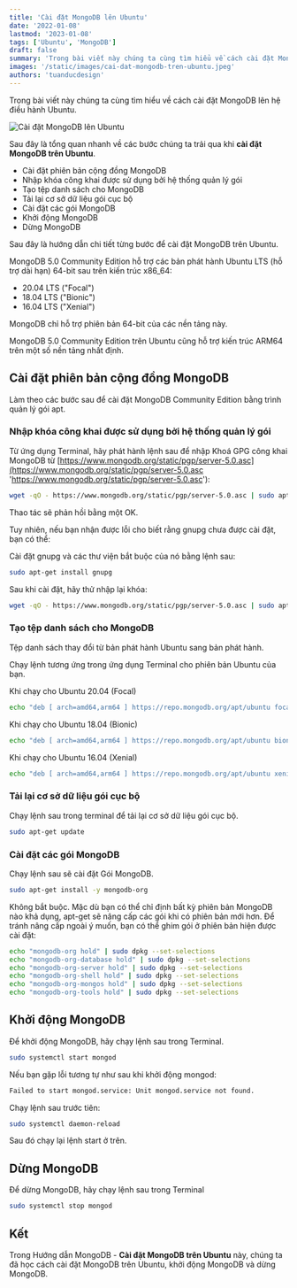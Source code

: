```yaml
---
title: 'Cài đặt MongoDB lên Ubuntu'
date: '2022-01-08'
lastmod: '2023-01-08'
tags: ['Ubuntu', 'MongoDB']
draft: false
summary: 'Trong bài viết này chúng ta cùng tìm hiểu về cách cài đặt MongoDB lên hệ điều hành Ubuntu.'
images: '/static/images/cai-dat-mongodb-tren-ubuntu.jpeg'
authors: 'tuanducdesign'
---
```


Trong bài viết này chúng ta cùng tìm hiểu về cách cài đặt MongoDB lên hệ điều hành Ubuntu.

![Cài đặt MongoDB lên Ubuntu](/static/images/cai-dat-mongodb-tren-ubuntu.jpeg)

Sau đây là tổng quan nhanh về các bước chúng ta trải qua khi **cài đặt MongoDB trên Ubuntu**.

- Cài đặt phiên bản cộng đồng MongoDB
- Nhập khóa công khai được sử dụng bởi hệ thống quản lý gói
- Tạo tệp danh sách cho MongoDB
- Tải lại cơ sở dữ liệu gói cục bộ
- Cài đặt các gói MongoDB
- Khởi động MongoDB
- Dừng MongoDB

Sau đây là hướng dẫn chi tiết từng bước để cài đặt MongoDB trên Ubuntu.

MongoDB 5.0 Community Edition hỗ trợ các bản phát hành Ubuntu LTS (hỗ trợ dài hạn) 64-bit sau trên kiến trúc x86_64:

- 20.04 LTS ("Focal")
- 18.04 LTS ("Bionic")
- 16.04 LTS ("Xenial")

MongoDB chỉ hỗ trợ phiên bản 64-bit của các nền tảng này.

MongoDB 5.0 Community Edition trên Ubuntu cũng hỗ trợ kiến ​​trúc ARM64 trên một số nền tảng nhất định.

## Cài đặt phiên bản cộng đồng MongoDB

Làm theo các bước sau để cài đặt MongoDB Community Edition bằng trình quản lý gói apt.

### Nhập khóa công khai được sử dụng bởi hệ thống quản lý gói

Từ ứng dụng Terminal, hãy phát hành lệnh sau để nhập Khoá GPG công khai MongoDB từ [https://www.mongodb.org/static/pgp/server-5.0.asc](https://www.mongodb.org/static/pgp/server-5.0.asc 'https://www.mongodb.org/static/pgp/server-5.0.asc'):

```bash
wget -qO - https://www.mongodb.org/static/pgp/server-5.0.asc | sudo apt-key add -
```

Thao tác sẽ phản hồi bằng một OK.

Tuy nhiên, nếu bạn nhận được lỗi cho biết rằng gnupg chưa được cài đặt, bạn có thể:

Cài đặt gnupg và các thư viện bắt buộc của nó bằng lệnh sau:

```bash
sudo apt-get install gnupg
```

Sau khi cài đặt, hãy thử nhập lại khóa:

```bash
wget -qO - https://www.mongodb.org/static/pgp/server-5.0.asc | sudo apt-key add -
```

### Tạo tệp danh sách cho MongoDB

Tệp danh sách thay đổi từ bản phát hành Ubuntu sang bản phát hành.

Chạy lệnh tương ứng trong ứng dụng Terminal cho phiên bản Ubuntu của bạn.

Khi chạy cho Ubuntu 20.04 (Focal)

```bash
echo "deb [ arch=amd64,arm64 ] https://repo.mongodb.org/apt/ubuntu focal/mongodb-org/5.0 multiverse" | sudo tee /etc/apt/sources.list.d/mongodb-org-5.0.list
```

Khi chạy cho Ubuntu 18.04 (Bionic)

```bash
echo "deb [ arch=amd64,arm64 ] https://repo.mongodb.org/apt/ubuntu bionic/mongodb-org/5.0 multiverse" | sudo tee /etc/apt/sources.list.d/mongodb-org-5.0.list
```

Khi chạy cho Ubuntu 16.04 (Xenial)

```bash
echo "deb [ arch=amd64,arm64 ] https://repo.mongodb.org/apt/ubuntu xenial/mongodb-org/5.0 multiverse" | sudo tee /etc/apt/sources.list.d/mongodb-org-5.0.list
```

### Tải lại cơ sở dữ liệu gói cục bộ

Chạy lệnh sau trong terminal để tải lại cơ sở dữ liệu gói cục bộ.

```bash
sudo apt-get update
```

### Cài đặt các gói MongoDB

Chạy lệnh sau sẽ cài đặt Gói MongoDB.

```bash
sudo apt-get install -y mongodb-org
```

Không bắt buộc. Mặc dù bạn có thể chỉ định bất kỳ phiên bản MongoDB nào khả dụng, apt-get sẽ nâng cấp các gói khi có phiên bản mới hơn. Để tránh nâng cấp ngoài ý muốn, bạn có thể ghim gói ở phiên bản hiện được cài đặt:

```bash
echo "mongodb-org hold" | sudo dpkg --set-selections
echo "mongodb-org-database hold" | sudo dpkg --set-selections
echo "mongodb-org-server hold" | sudo dpkg --set-selections
echo "mongodb-org-shell hold" | sudo dpkg --set-selections
echo "mongodb-org-mongos hold" | sudo dpkg --set-selections
echo "mongodb-org-tools hold" | sudo dpkg --set-selections
```

## Khởi động MongoDB

Để khởi động MongoDB, hãy chạy lệnh sau trong Terminal.

```bash
sudo systemctl start mongod
```

Nếu bạn gặp lỗi tương tự như sau khi khởi động mongod:

```bash
Failed to start mongod.service: Unit mongod.service not found.
```

Chạy lệnh sau trước tiên:

```bash
sudo systemctl daemon-reload
```

Sau đó chạy lại lệnh start ở trên.

## Dừng MongoDB

Để dừng MongoDB, hãy chạy lệnh sau trong Terminal

```bash
sudo systemctl stop mongod
```

## Kết

Trong Hướng dẫn MongoDB - **Cài đặt MongoDB trên Ubuntu** này, chúng ta đã học cách cài đặt MongoDB trên Ubuntu, khởi động MongoDB và dừng MongoDB.
